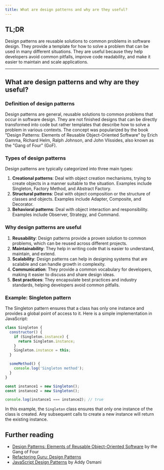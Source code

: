```yaml
---
title: What are design patterns and why are they useful?
---
```


## TL;DR

Design patterns are reusable solutions to common problems in software design. They provide a template for how to solve a problem that can be used in many different situations. They are useful because they help developers avoid common pitfalls, improve code readability, and make it easier to maintain and scale applications.

---

## What are design patterns and why are they useful?

### Definition of design patterns

Design patterns are general, reusable solutions to common problems that occur in software design. They are not finished designs that can be directly transformed into code but rather templates that describe how to solve a problem in various contexts. The concept was popularized by the book "Design Patterns: Elements of Reusable Object-Oriented Software" by Erich Gamma, Richard Helm, Ralph Johnson, and John Vlissides, also known as the "Gang of Four" (GoF).

### Types of design patterns

Design patterns are typically categorized into three main types:

1. **Creational patterns**: Deal with object creation mechanisms, trying to create objects in a manner suitable to the situation. Examples include Singleton, Factory Method, and Abstract Factory.
2. **Structural patterns**: Deal with object composition or the structure of classes and objects. Examples include Adapter, Composite, and Decorator.
3. **Behavioral patterns**: Deal with object interaction and responsibility. Examples include Observer, Strategy, and Command.

### Why design patterns are useful

1. **Reusability**: Design patterns provide a proven solution to common problems, which can be reused across different projects.
2. **Maintainability**: They help in writing code that is easier to understand, maintain, and extend.
3. **Scalability**: Design patterns can help in designing systems that are scalable and can handle growth in complexity.
4. **Communication**: They provide a common vocabulary for developers, making it easier to discuss and share design ideas.
5. **Best practices**: They encapsulate best practices and industry standards, helping developers avoid common pitfalls.

### Example: Singleton pattern

The Singleton pattern ensures that a class has only one instance and provides a global point of access to it. Here is a simple implementation in JavaScript:

```js live
class Singleton {
  constructor() {
    if (Singleton.instance) {
      return Singleton.instance;
    }
    Singleton.instance = this;
  }

  someMethod() {
    console.log('Singleton method');
  }
}

const instance1 = new Singleton();
const instance2 = new Singleton();

console.log(instance1 === instance2); // true
```

In this example, the `Singleton` class ensures that only one instance of the class is created. Any subsequent calls to create a new instance will return the existing instance.

## Further reading

- [Design Patterns: Elements of Reusable Object-Oriented Software](https://en.wikipedia.org/wiki/Design_Patterns) by the Gang of Four
- [Refactoring Guru: Design Patterns](https://refactoring.guru/design-patterns)
- [JavaScript Design Patterns](https://addyosmani.com/resources/essentialjsdesignpatterns/book/) by Addy Osmani
